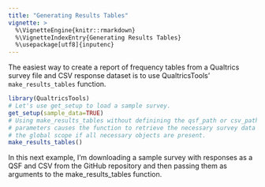 ```yaml
---
title: "Generating Results Tables"
vignette: >
  %\VignetteEngine{knitr::rmarkdown}
  %\VignetteIndexEntry{Generating Results Tables}
  %\usepackage[utf8]{inputenc}
---
```


The easiest way to create a report of frequency tables from a Qualtrics survey file and CSV response
dataset is to use QualtricsTools' `make_results_tables` function. 

```r
library(QualtricsTools)
# Let's use get_setup to load a sample survey.
get_setup(sample_data=TRUE)
# Using make_results_tables without definining the qsf_path or csv_path 
# parameters causes the function to retrieve the necessary survey data from 
# the global scope if all necessary objects are present. 
make_results_tables()
```

In this next example, I'm downloading a sample survey with responses as a 
QSF and CSV from the GitHub repository and then passing them 
as arguments to the make_results_tables function. 
